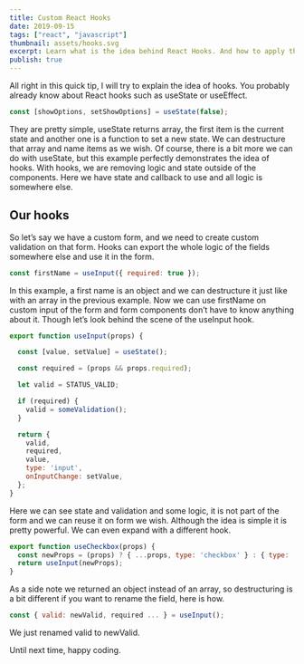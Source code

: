 ```yaml
---
title: Custom React Hooks
date: 2019-09-15
tags: ["react", "javascript"]
thumbnail: assets/hooks.svg
excerpt: Learn what is the idea behind React Hooks. And how to apply that knowledge to create your own custom hook.
publish: true
---
```



All right in this quick tip, I will try to explain the idea of hooks. You probably already know about React hooks such as useState or useEffect.


```Javascript
const [showOptions, setShowOptions] = useState(false);
```

They are pretty simple, useState returns array, the first item is the current state and another one is a function to set a new state. We can destructure that array and name items as we wish. Of course, there is a bit more we can do with useState, but this example perfectly demonstrates the idea of hooks. With hooks, we are removing logic and state outside of the components. Here we have state and callback to use and all logic is somewhere else.

## Our hooks

So let’s say we have a custom form, and we need to create custom validation on that form. Hooks can export the whole logic of the fields somewhere else and use it in the form.


```Javascript
const firstName = useInput({ required: true });
```


In this example, a first name is an object and we can destructure it just like with an array in the previous example. Now we can use firstName on custom input of the form and form components don’t have to know anything about it. Though let’s look behind the scene of the useInput hook.

```Javascript
export function useInput(props) {

  const [value, setValue] = useState();

  const required = (props && props.required);

  let valid = STATUS_VALID;

  if (required) {
    valid = someValidation();
  }

  return {
    valid,
    required,
    value,
    type: 'input',
    onInputChange: setValue,
  };
}
```

Here we can see state and validation and some logic, it is not part of the form and we can reuse it on form we wish. Although the idea is simple it is pretty powerful. We can even expand with a different hook.

```Javascript
export function useCheckbox(props) {
  const newProps = (props) ? { ...props, type: 'checkbox' } : { type: 'checkbox' };
  return useInput(newProps);
}
```

As a side note we returned an object instead of an array, so destructuring is a bit different if you want to rename the field, here is how.

```Javascript
const { valid: newValid, required ... } = useInput();
```

We just renamed valid to newValid.

Until next time, happy coding.